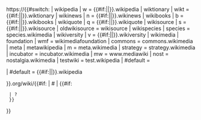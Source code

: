 ht<includeonly/>tps://{{#switch: {{lc: {{{project|}}} }}
| wikipedia | w = {{#if:{{{lang|}}}|{{{lang}}}|{{CONTENTLANG}}}}.wikipedia
| wiktionary | wikt = {{#if:{{{lang|}}}|{{{lang}}}|{{CONTENTLANG}}}}.wiktionary
| wikinews | n = {{#if:{{{lang|}}}|{{{lang}}}|{{CONTENTLANG}}}}.wikinews
| wikibooks | b = {{#if:{{{lang|}}}|{{{lang}}}|{{CONTENTLANG}}}}.wikibooks
| wikiquote | q = {{#if:{{{lang|}}}|{{{lang}}}|{{CONTENTLANG}}}}.wikiquote
| wikisource | s = {{#if:{{{lang|}}}|{{{lang}}}|{{CONTENTLANG}}}}.wikisource
| oldwikisource = wikisource
| wikispecies | species = species.wikimedia
| wikiversity | v = {{#if:{{{lang|}}}|{{{lang}}}|{{CONTENTLANG}}}}.wikiversity
| wikimedia | foundation | wmf = wikimediafoundation
| commons = commons.wikimedia
| meta | metawikipedia | m = meta.wikimedia
| strategy = strategy.wikimedia
| incubator = incubator.wikimedia
| mw = www.mediawiki
| nost = nostalgia.wikimedia
| testwiki = test.wikipedia
| #default = 

<!-- Other Wikipedia language fed, or no project fed.
     (If copying this template to a non-Wikipedia project,
     then update the below code line.) -->
| #default = {{#if:{{{project|}}}|{{{project}}}|{{CONTENTLANG}}}}.wikipedia

}}.org/wiki/{{#if: {{{anchor|}}}
| {{Case preserving encode|{{{pagename|}}} }}#{{anchorencode:{{{anchor}}} }}
| {{Case preserving encode|{{{pagename|}}} }}{{#if: {{{query|}}}
  | ?{{{query|}}}
  }}
}}<noinclude>

{{documentation}}
<!-- Add categories and interwikis to the /doc subpage, not here! -->
</noinclude>